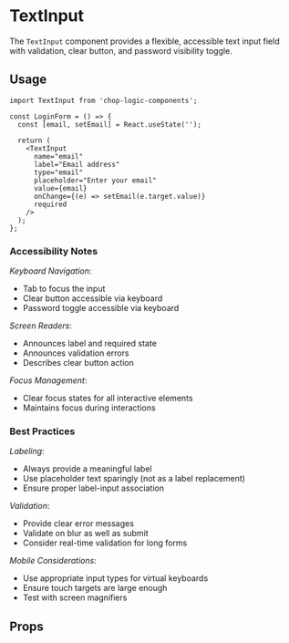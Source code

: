 
<Meta of={TextInput} title='TextInput' />

# TextInput

The `TextInput` component provides a flexible, accessible text input field with validation, clear button, and password visibility toggle.

## Usage

```tsx
import TextInput from 'chop-logic-components';

const LoginForm = () => {
  const [email, setEmail] = React.useState('');

  return (
    <TextInput
      name="email"
      label="Email address"
      type="email"
      placeholder="Enter your email"
      value={email}
      onChange={(e) => setEmail(e.target.value)}
      required
    />
  );
};
```

### Accessibility Notes

_Keyboard Navigation_:
  - Tab to focus the input
  - Clear button accessible via keyboard
  - Password toggle accessible via keyboard

_Screen Readers_:
  - Announces label and required state
  - Announces validation errors
  - Describes clear button action

_Focus Management_:
  - Clear focus states for all interactive elements
  - Maintains focus during interactions

### Best Practices

_Labeling_:
  - Always provide a meaningful label
  - Use placeholder text sparingly (not as a label replacement)
  - Ensure proper label-input association

_Validation_:
  - Provide clear error messages
  - Validate on blur as well as submit
  - Consider real-time validation for long forms

_Mobile Considerations_:
  - Use appropriate input types for virtual keyboards
  - Ensure touch targets are large enough
  - Test with screen magnifiers

## Props

<Controls />